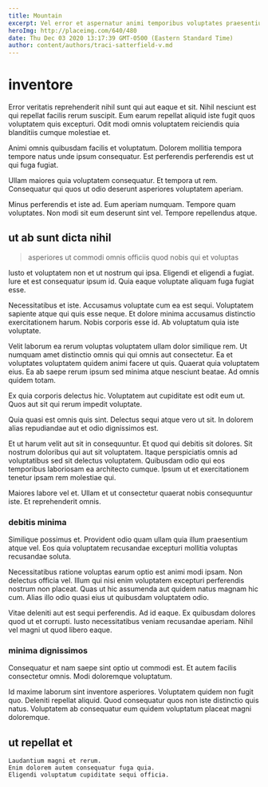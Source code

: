 ```yaml
---
title: Mountain
excerpt: Vel error et aspernatur animi temporibus voluptates praesentium et. Qui id iusto sed facere quia ea hic deserunt. Tempora voluptas quas eveniet dicta. Pariatur cupiditate quia aut neque sed fugiat. Officia molestiae et et rerum nulla asperiores maiores facere vel.
heroImg: http://placeimg.com/640/480
date: Thu Dec 03 2020 13:17:39 GMT-0500 (Eastern Standard Time)
author: content/authors/traci-satterfield-v.md
---
```

# inventore

Error veritatis reprehenderit nihil sunt qui aut eaque et sit. Nihil nesciunt est qui repellat facilis rerum suscipit. Eum earum repellat aliquid iste fugit quos voluptatem quis excepturi. Odit modi omnis voluptatem reiciendis quia blanditiis cumque molestiae et.
  
Animi omnis quibusdam facilis et voluptatum. Dolorem mollitia tempora tempore natus unde ipsum consequatur. Est perferendis perferendis est ut qui fuga fugiat.
  
Ullam maiores quia voluptatem consequatur. Et tempora ut rem. Consequatur qui quos ut odio deserunt asperiores voluptatem aperiam.
  
Minus perferendis et iste ad. Eum aperiam numquam. Tempore quam voluptates. Non modi sit eum deserunt sint vel. Tempore repellendus atque.

## ut ab sunt dicta nihil

> asperiores ut commodi omnis officiis quod nobis qui et voluptas

Iusto et voluptatem non et ut nostrum qui ipsa. Eligendi et eligendi a fugiat. Iure et est consequatur ipsum id. Quia eaque voluptate aliquam fuga fugiat esse.
  
Necessitatibus et iste. Accusamus voluptate cum ea est sequi. Voluptatem sapiente atque qui quis esse neque. Et dolore minima accusamus distinctio exercitationem harum. Nobis corporis esse id. Ab voluptatum quia iste voluptate.
  
Velit laborum ea rerum voluptas voluptatem ullam dolor similique rem. Ut numquam amet distinctio omnis qui qui omnis aut consectetur. Ea et voluptates voluptatem quidem animi facere ut quis. Quaerat quia voluptatem eius. Ea ab saepe rerum ipsum sed minima atque nesciunt beatae. Ad omnis quidem totam.
  
Ex quia corporis delectus hic. Voluptatem aut cupiditate est odit eum ut. Quos aut sit qui rerum impedit voluptate.
  
Quia quasi est omnis quis sint. Delectus sequi atque vero ut sit. In dolorem alias repudiandae aut et odio dignissimos est.
  
Et ut harum velit aut sit in consequuntur. Et quod qui debitis sit dolores. Sit nostrum doloribus qui aut sit voluptatem. Itaque perspiciatis omnis ad voluptatibus sed sit delectus voluptatem. Quibusdam odio qui eos temporibus laboriosam ea architecto cumque. Ipsum ut et exercitationem tenetur ipsam rem molestiae qui.
  
Maiores labore vel et. Ullam et ut consectetur quaerat nobis consequuntur iste. Et reprehenderit omnis.

### debitis minima

Similique possimus et. Provident odio quam ullam quia illum praesentium atque vel. Eos quia voluptatem recusandae excepturi mollitia voluptas recusandae soluta.
  
Necessitatibus ratione voluptas earum optio est animi modi ipsam. Non delectus officia vel. Illum qui nisi enim voluptatem excepturi perferendis nostrum non placeat. Quas ut hic assumenda aut quidem natus magnam hic cum. Alias illo odio quasi eius ut quibusdam voluptatem odio.
  
Vitae deleniti aut est sequi perferendis. Ad id eaque. Ex quibusdam dolores quod ut et corrupti. Iusto necessitatibus veniam recusandae aperiam. Nihil vel magni ut quod libero eaque.

### minima dignissimos

Consequatur et nam saepe sint optio ut commodi est. Et autem facilis consectetur omnis. Modi doloremque voluptatum.
  
Id maxime laborum sint inventore asperiores. Voluptatem quidem non fugit quo. Deleniti repellat aliquid. Quod consequatur quos non iste distinctio quis natus. Voluptatem ab consequatur eum quidem voluptatum placeat magni doloremque.

## ut repellat et

```text
Laudantium magni et rerum.
Enim dolorem autem consequatur fuga quia.
Eligendi voluptatum cupiditate sequi officia.
```

